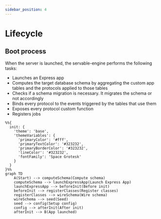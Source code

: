```yaml
---
sidebar_position: 4
---
```



# Lifecycle

## Boot process

When the server is launched, the servable-engine performs the following tasks:

- Launches an Express app
- Computes the target database schema by aggregating the custom app tables and the protocols applied to those tables
- Checks if a schema migration is necessary. It migrates the schema or not accordingly
- Binds every protocol to the events triggered by the tables that use them
- Exposes every protocol custom function
- Registers jobs


```mermaid
%%{
  init: {
    'theme': 'base',
    'themeVariables': {
      'primaryColor': '#fff',
      'primaryTextColor': '#323232',
      'primaryBorderColor': '#323232',
      'lineColor': '#323232',
      'fontFamily': 'Space Grotesk'
    }
  }
}%%
graph TD
    A(Start) --> computeSchema(Compute schema)
    computeSchema --> launchExpressApp(Launch Express App)
    launchExpressApp --> beforeInit(Before init)
    beforeInit --> registerClasses(Register classes)
    registerClasses --> wireSchema(Wire schema)    
    wireSchema --> seed(Seed)        
    seed --> config(Setup config)
    config --> afterInit(After init)
    afterInit --> B(App launched)
```